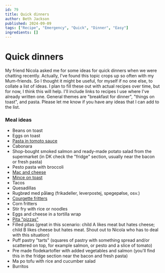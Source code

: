 ```yaml
---
id: 79
title: Quick dinners
author: Beth Jackson
published: 2024-09-09
tags: ["Recipe", "Emergency", "Quick", "Dinner", "Easy"]
ingredients: []
---
```


# Quick dinners

<BlogTextWrapper>

My friend Nicola asked me for some ideas for quick dinners when we were chatting recently. Actually, I've found this topic crops up so often with my Mum-friends. So I thought it might be useful, for myself if no one else, to collate a list of ideas. I plan to fill these out with actual recipes over time, but for now, I think this will help. I'll include links to recipes I use where I've already written one. General themes are "breakfast for dinner", "things on toast", and pasta. Please let me know if you have any ideas that I can add to the list.

</BlogTextWrapper>

<BlogTextWrapper>

### Meal ideas

- Beans on toast
- Eggs on toast
- [Pasta in tomoto sauce](https://cph.kiwi/blog/pasta-in-tomato-sauce)
- Cabonara
- Shop-bought smoked salmon and ready-made potato salad from the supermarket (in DK check the "fridge" section, usually near the bacon or fresh pasta)
- Pesto pasta with broccoli
- [Mac and cheese](https://cph.kiwi/blog/macaroni-and-cheese)
- [Mince on toast](https://cph.kiwi/blog/mince-on-toast)
- Tacos
- Quesadillas
- Rugbrød med pålæg (frikadeller, leverpostej, spegepølse, osv.)
- [Courgette fritters](https://cph.kiwi/blog/courgette-fritters)
- Corn fritters
- Stir fry with rice or noodles
- Eggs and cheese in a tortilla wrap
- [Pita "pizzas"](https://cph.kiwi/blog/pita-pizzas)
- Filled pitas (great in this scenario: child A likes meat but hates cheese; child B likes cheese but hates meat. Shout out to Nicola who has to deal with this situation)
- Puff pastry "tarts" (squares of pastry with something spread and/or scattered on top, for example salmon, or pesto and a slice of tomato)
- Pre made flodekartofler with added vegetables and salmon (you'll find this in the fridge section near the bacon and fresh pasta)
- Ma po tofu with rice and cucumber salad
- Burritos

</BlogTextWrapper>

<ClickableTags tags={tags} />
